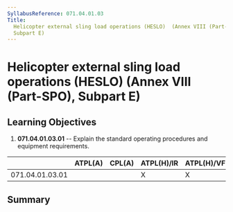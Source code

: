 ```yaml
---
SyllabusReference: 071.04.01.03
Title:
  Helicopter external sling load operations (HESLO)  (Annex VIII (Part-SPO),
  Subpart E)
---
```


# Helicopter external sling load operations (HESLO) (Annex VIII (Part-SPO), Subpart E)

## Learning Objectives

1.  **071.04.01.03.01** -- Explain the standard operating procedures and
    equipment requirements.

|                 | ATPL(A) | CPL(A) | ATPL(H)/IR | ATPL(H)/VFR | CPL(H) | IR  | CBIR(A) |
| --------------- | ------- | ------ | ---------- | ----------- | ------ | --- | ------- |
| 071.04.01.03.01 |         |        | X          | X           | X      |     |         |

## Summary
